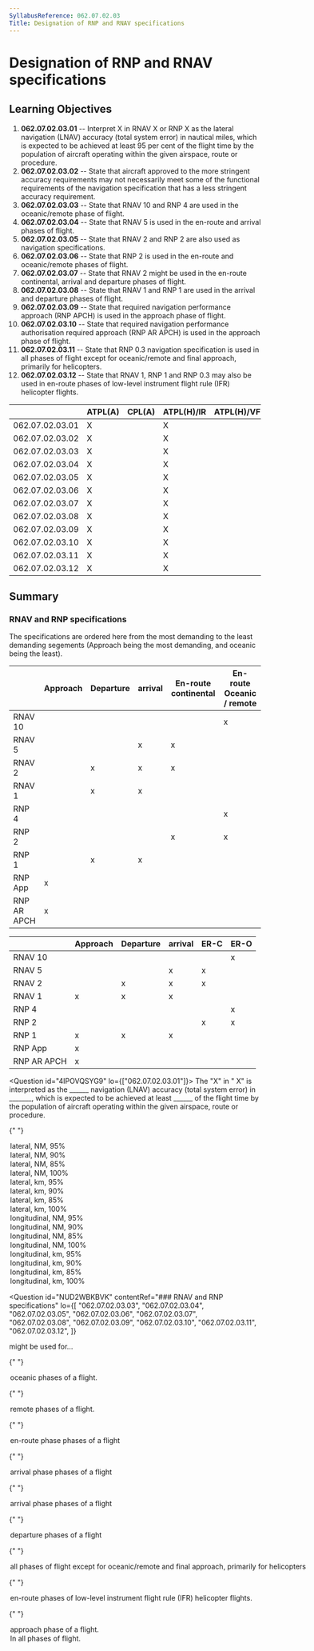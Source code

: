 ```yaml
---
SyllabusReference: 062.07.02.03
Title: Designation of RNP and RNAV specifications
---
```


# Designation of RNP and RNAV specifications

## Learning Objectives

1.  **062.07.02.03.01** -- Interpret X in RNAV X or RNP X as the lateral
    navigation (LNAV) accuracy (total system error) in nautical miles, which is
    expected to be achieved at least 95 per cent of the flight time by the
    population of aircraft operating within the given airspace, route or
    procedure.
2.  **062.07.02.03.02** -- State that aircraft approved to the more stringent
    accuracy requirements may not necessarily meet some of the functional
    requirements of the navigation specification that has a less stringent
    accuracy requirement.
3.  **062.07.02.03.03** -- State that RNAV 10 and RNP 4 are used in the
    oceanic/remote phase of flight.
4.  **062.07.02.03.04** -- State that RNAV 5 is used in the en-route and arrival
    phases of flight.
5.  **062.07.02.03.05** -- State that RNAV 2 and RNP 2 are also used as
    navigation specifications.
6.  **062.07.02.03.06** -- State that RNP 2 is used in the en-route and
    oceanic/remote phases of flight.
7.  **062.07.02.03.07** -- State that RNAV 2 might be used in the en-route
    continental, arrival and departure phases of flight.
8.  **062.07.02.03.08** -- State that RNAV 1 and RNP 1 are used in the arrival
    and departure phases of flight.
9.  **062.07.02.03.09** -- State that required navigation performance approach
    (RNP APCH) is used in the approach phase of flight.
10. **062.07.02.03.10** -- State that required navigation performance
    authorisation required approach (RNP AR APCH) is used in the approach phase
    of flight.
11. **062.07.02.03.11** -- State that RNP 0.3 navigation specification is used
    in all phases of flight except for oceanic/remote and final approach,
    primarily for helicopters.
12. **062.07.02.03.12** -- State that RNAV 1, RNP 1 and RNP 0.3 may also be used
    in en-route phases of low-level instrument flight rule (IFR) helicopter
    flights.

|                 | ATPL(A) | CPL(A) | ATPL(H)/IR | ATPL(H)/VFR | CPL(H) | IR  | CBIR(A) |
| --------------- | ------- | ------ | ---------- | ----------- | ------ | --- | ------- |
| 062.07.02.03.01 | X       |        | X          |             |        | X   |         |
| 062.07.02.03.02 | X       |        | X          |             |        | X   | X       |
| 062.07.02.03.03 | X       |        | X          |             |        | X   |         |
| 062.07.02.03.04 | X       |        | X          |             |        | X   | X       |
| 062.07.02.03.05 | X       |        | X          |             |        | X   |         |
| 062.07.02.03.06 | X       |        | X          |             |        | X   |         |
| 062.07.02.03.07 | X       |        | X          |             |        | X   |         |
| 062.07.02.03.08 | X       |        | X          |             |        | X   | X       |
| 062.07.02.03.09 | X       |        | X          |             |        | X   | X       |
| 062.07.02.03.10 | X       |        | X          |             |        | X   | X       |
| 062.07.02.03.11 | X       |        | X          |             |        | X   |         |
| 062.07.02.03.12 | X       |        | X          |             |        | X   |         |

## Summary

### RNAV and RNP specifications

The specifications are ordered here from the most demanding to the least
demanding segements (Approach being the most demanding, and oceanic being the
least).

|             | Approach | Departure | arrival | En-route continental | En-route Oceanic / remote |
| ----------- | -------- | --------- | ------- | -------------------- | ------------------------- |
| RNAV 10     |          |           |         |                      | x                         |
| RNAV 5      |          |           | x       | x                    |                           |
| RNAV 2      |          | x         | x       | x                    |                           |
| RNAV 1      |          | x         | x       |                      |                           |
| RNP 4       |          |           |         |                      | x                         |
| RNP 2       |          |           |         | x                    | x                         |
| RNP 1       |          | x         | x       |                      |                           |
| RNP App     | x        |           |         |                      |                           |
| RNP AR APCH | x        |           |         |                      |                           |

|             | Approach | Departure | arrival | ER-C | ER-O |
| ----------- | -------- | --------- | ------- | ---- | ---- |
| RNAV 10     |          |           |         |      | x    |
| RNAV 5      |          |           | x       | x    |      |
| RNAV 2      |          | x         | x       | x    |      |
| RNAV 1      | x        | x         | x       |      |      |
| RNP 4       |          |           |         |      | x    |
| RNP 2       |          |           |         | x    | x    |
| RNP 1       | x        | x         | x       |      |      |
| RNP App     | x        |           |         |      |      |
| RNP AR APCH | x        |           |         |      |      |

<Question id="4IPOVQSYG9" lo={["062.07.02.03.01"]}>
  <Text variant="oneCorrect">
    The "X" in "<Subject /> X" is interpreted as the \_\_\_\_\_\_ navigation (LNAV)
    accuracy (total system error) in \_\_\_\_\_\_\_, which is expected to be achieved
    at least \_\_\_\_\_\_ of the flight time by the population of aircraft operating
    within the given airspace, route or procedure.
  </Text>

{" "}

<Option
  subject={[["RNP"], ["RNAV"]]}
  why="For both RNAV and RNP, the definition is the same."
>
  lateral, NM, 95%
</Option>

  <Option>lateral, NM, 90%</Option>
  <Option>lateral, NM, 85%</Option>
  <Option>lateral, NM, 100%</Option>
  <Option>lateral, km, 95%</Option>
  <Option>lateral, km, 90%</Option>
  <Option>lateral, km, 85%</Option>
  <Option>lateral, km, 100%</Option>
  <Option>longitudinal, NM, 95%</Option>
  <Option>longitudinal, NM, 90%</Option>
  <Option>longitudinal, NM, 85%</Option>
  <Option>longitudinal, NM, 100%</Option>
  <Option>longitudinal, km, 95%</Option>
  <Option>longitudinal, km, 90%</Option>
  <Option>longitudinal, km, 85%</Option>
  <Option>longitudinal, km, 100%</Option>
</Question>

<Question
  id="NUD2WBKBVK"
  contentRef="### RNAV and RNP specifications"
  lo={[
  "062.07.02.03.03",
  "062.07.02.03.04",
  "062.07.02.03.05",
  "062.07.02.03.06",
  "062.07.02.03.07",
  "062.07.02.03.08",
  "062.07.02.03.09",
  "062.07.02.03.10",
  "062.07.02.03.11",
  "062.07.02.03.12",
  ]}
>
  <Text variant="oneCorrect">
    <Subject /> might be used for...
  </Text>

{" "}

<Option subject={[["RNAV 10"], ["RNP 4"], ["RNP 2"]]}>
  oceanic phases of a flight.
</Option>

{" "}

<Option subject={[["RNAV 10"], ["RNP 4"], ["RNP 2"]]}>
  remote phases of a flight.
</Option>

{" "}

<Option subject={[["RNAV 5"], ["RNAV 2"], ["RNP 2"]]}>
  en-route phase phases of a flight
</Option>

{" "}

<Option subject={[["RNAV 5"], ["RNAV 2"], ["RNAV 1"], ["RNP 1"]]}>
  arrival phase phases of a flight
</Option>

{" "}

<Option subject={[["RNAV 5"], ["RNAV 2"], ["RNAV 1"], ["RNP 1"]]}>
  arrival phase phases of a flight
</Option>

{" "}

<Option subject={[["RNAV 2"], ["RNAV 1"], ["RNP 1"]]}>
  departure phases of a flight
</Option>

{" "}

<Option subject={[["RNP 0.3"]]}>
  all phases of flight except for oceanic/remote and final approach, primarily
  for helicopters
</Option>

{" "}

<Option subject={[["RNAV 1"], ["RNP 1"], ["RNP 0.3"]]}>
  en-route phases of low-level instrument flight rule (IFR) helicopter flights.
</Option>

{" "}

<Option subject={[["RNAV APCH"], ["RNP AR APCH"]]}>
  approach phase of a flight.
</Option>

  <Option why="No specification is used for all phases.">
    In all phases of flight.
  </Option>
</Question>
